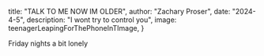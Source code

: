 



 title: "TALK TO ME NOW IM OLDER",
 author: "Zachary Proser",
 date: "2024-4-5",
 description: "I wont try to control you",
 image: teenagerLeapingForThePhoneInTImage,
} 


Friday nights a bit lonely
